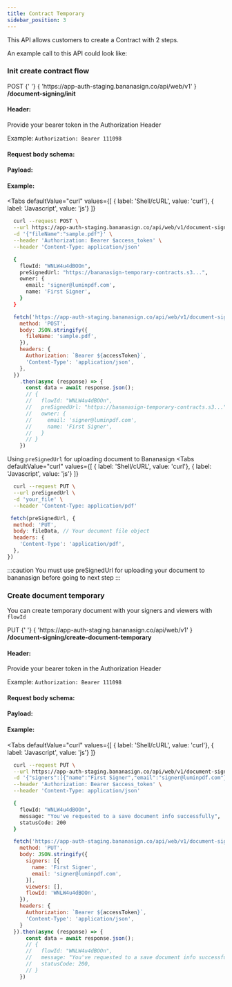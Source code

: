 ```yaml
---
title: Contract Temporary
sidebar_position: 3
---
```



This API allows customers to create a Contract with 2 steps.

An example call to this API could look like:

### Init create contract flow

<CodeBlock>
  <Badge bg="rgb(24, 111, 175)">POST</Badge>
  {' '} 
  {
    'https://app-auth-staging.bananasign.co/api/web/v1'
  }
  <b>/document-signing/init</b>
</CodeBlock>

#### Header:
Provide your bearer token in the Authorization Header

Example: ```Authorization: Bearer 111098```


#### Request body schema:
<ApiSchema id="contract-yml" pointer="#/components/schemas/Init" />

#### Payload:
<ApiSchema id="contract-yml" pointer="#/components/schemas/InitPayload" />

#### Example:

<Tabs 
  defaultValue="curl"
  values={[
    { label: 'Shell/cURL', value: 'curl'},
    { label: 'Javascript', value: 'js'}
  ]}
>
<TabItem value="curl">

```bash title="init-flow"
  curl --request POST \
  --url https://app-auth-staging.bananasign.co/api/web/v1/document-signing/init \
  -d '{"fileName":"sample.pdf"}' \
  --header 'Authorization: Bearer $access_token' \
  --header 'Content-Type: application/json'
```

```bash title="response"
  { 
    flowId: "WNLW4u4dBOOn",
    preSignedUrl: "https://bananasign-temporary-contracts.s3...",
    owner: {
      email: 'signer@luminpdf.com',
      name: 'First Signer',
    }
  }
```
</TabItem>

<TabItem value="js">

```js title="init-flow.js"
  fetch('https://app-auth-staging.bananasign.co/api/web/v1/document-signing/init', {
    method: 'POST',
    body: JSON.stringify({
      fileName: 'sample.pdf',
    }),
    headers: {
      Authorization: `Bearer ${accessToken}`,
      'Content-Type': 'application/json',
    },
  })
    .then(async (response) => {
      const data = await response.json();
      // { 
      //   flowId: "WNLW4u4dBOOn",
      //   preSignedUrl: "https://bananasign-temporary-contracts.s3...",
      //   owner: {
      //     email: 'signer@luminpdf.com',
      //     name: 'First Signer',
      //   }
      // }
    })
```
</TabItem>

</Tabs>

Using `preSignedUrl` for uploading document to Bananasign
<Tabs 
  defaultValue="curl"
  values={[
    { label: 'Shell/cURL', value: 'curl'},
    { label: 'Javascript', value: 'js'}
  ]}
>
<TabItem value="curl">

```bash title="init-flow"
  curl --request PUT \
  --url preSignedUrl \
  -d 'your_file' \
  --header 'Content-Type: application/pdf'
```
</TabItem>

<TabItem value="js">

```js title="upload.js"
 fetch(preSignedUrl, {
  method: 'PUT',
  body: fileData, // Your document file object
  headers: {
    'Content-Type': 'application/pdf',
  },
})
```
</TabItem>

</Tabs>

:::caution
You must use preSignedUrl for uploading your document to bananasign before going to next step
:::

### Create document temporary

You can create temporary document with your signers and viewers with `flowId`

<CodeBlock>
  <Badge bg="rgb(149, 80, 124)">PUT</Badge>
  {' '} 
  {
    'https://app-auth-staging.bananasign.co/api/web/v1'
  }
  <b>/document-signing/create-document-temporary</b>
</CodeBlock>

#### Header:
Provide your bearer token in the Authorization Header

Example: ```Authorization: Bearer 111098```


#### Request body schema:
<ApiSchema id="contract-yml" pointer="#/components/schemas/ContractTemporary" />

#### Payload:
<ApiSchema id="contract-yml" pointer="#/components/schemas/ContractTemporaryPayload" />

#### Example:

<Tabs 
  defaultValue="curl"
  values={[
    { label: 'Shell/cURL', value: 'curl'},
    { label: 'Javascript', value: 'js'}
  ]}
>
<TabItem value="curl">

```bash title="init-flow"
  curl --request PUT \
  --url https://app-auth-staging.bananasign.co/api/web/v1/document-signing/create-document-temporary \
  -d '{"signers":[{"name":"First Signer","email":"signer@luminpdf.com"}],"viewers":[],"flowId":"WNLW4u4dBOOn"}' \
  --header 'Authorization: Bearer $access_token' \
  --header 'Content-Type: application/json'
```

```bash title="response"
  {
    flowId: "WNLW4u4dBOOn",
    message: "You've requested to a save document info successfully",
    statusCode: 200
  }
```
</TabItem>

<TabItem value="js">

```js title="create.js"
  fetch('https://app-auth-staging.bananasign.co/api/web/v1/document-signing/create-document-temporary', {
    method: 'PUT',
    body: JSON.stringify({
      signers: [{
        name: 'First Signer',
        email: 'signer@luminpdf.com',
      }],
      viewers: [],
      flowId: 'WNLW4u4dBOOn',
    }),
    headers: {
      Authorization: `Bearer ${accessToken}`,
      'Content-Type': 'application/json',
    }
  }).then(async (response) => {
      const data = await response.json();
      // { 
      //   flowId: "WNLW4u4dBOOn",
      //   message: "You've requested to a save document info successfully",
      //   statusCode: 200,
      // }
    })
```
</TabItem>

</Tabs>